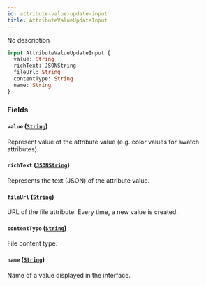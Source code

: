 ```yaml
---
id: attribute-value-update-input
title: AttributeValueUpdateInput
---
```



No description

```graphql
input AttributeValueUpdateInput {
  value: String
  richText: JSONString
  fileUrl: String
  contentType: String
  name: String
}
```


### Fields

#### `value` ([`String`](../../../developer/api-reference/scalars/string))

Represent value of the attribute value (e.g. color values for swatch attributes).


#### `richText` ([`JSONString`](../../../developer/api-reference/scalars/jsonstring))

Represents the text (JSON) of the attribute value.


#### `fileUrl` ([`String`](../../../developer/api-reference/scalars/string))

URL of the file attribute. Every time, a new value is created.


#### `contentType` ([`String`](../../../developer/api-reference/scalars/string))

File content type.


#### `name` ([`String`](../../../developer/api-reference/scalars/string))

Name of a value displayed in the interface.




